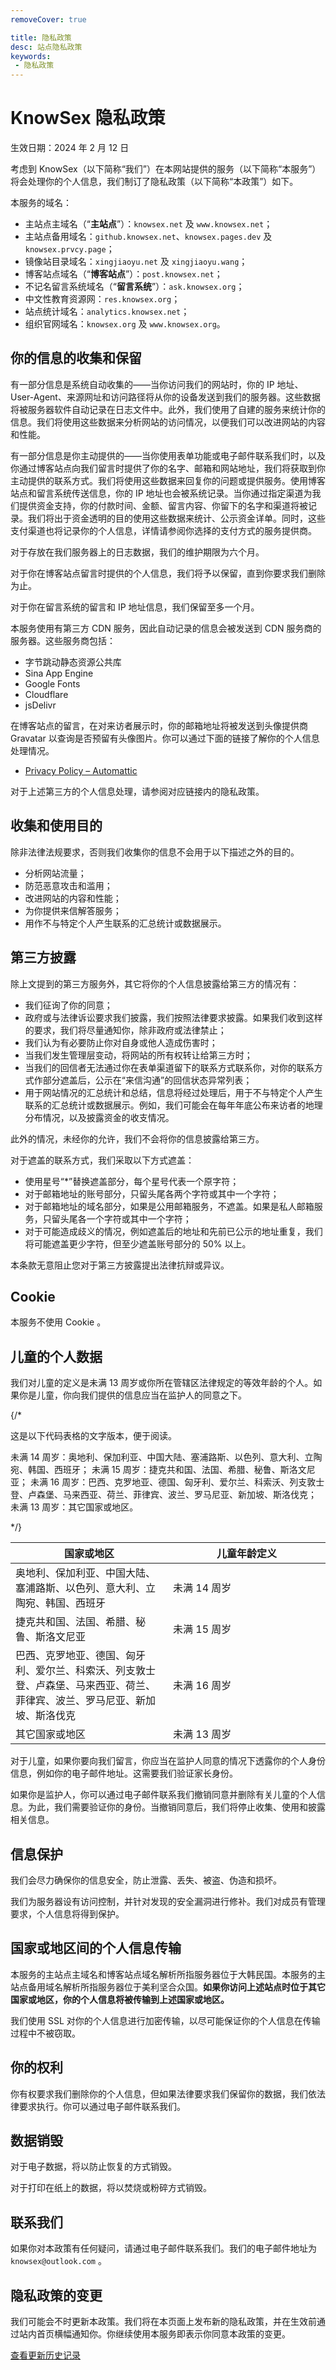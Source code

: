 ```yaml
---
removeCover: true

title: 隐私政策
desc: 站点隐私政策
keywords: 
 - 隐私政策
---
```


# KnowSex 隐私政策

生效日期：2024 年 2 月 12 日

考虑到 KnowSex（以下简称“我们”）在本网站提供的服务（以下简称“本服务”）将会处理你的个人信息，我们制订了隐私政策（以下简称“本政策”）如下。

本服务的域名：

- 主站点主域名（“**主站点**”）：`knowsex.net` 及 `www.knowsex.net`；
- 主站点备用域名：`github.knowsex.net`、`knowsex.pages.dev` 及 `knowsex.prvcy.page`；
- 镜像站目录域名：`xingjiaoyu.net` 及 `xingjiaoyu.wang`；
- 博客站点域名（“**博客站点**”）：`post.knowsex.net`；
- 不记名留言系统域名（“**留言系统**”）：`ask.knowsex.org`；
- 中文性教育资源网：`res.knowsex.org`；
- 站点统计域名：`analytics.knowsex.net`；
- 组织官网域名：`knowsex.org` 及 `www.knowsex.org`。

## 你的信息的收集和保留

有一部分信息是系统自动收集的——当你访问我们的网站时，你的 IP 地址、User-Agent、来源网址和访问路径将从你的设备发送到我们的服务器。这些数据将被服务器软件自动记录在日志文件中。此外，我们使用了自建的服务来统计你的信息。我们将使用这些数据来分析网站的访问情况，以便我们可以改进网站的内容和性能。

有一部分信息是你主动提供的——当你使用表单功能或电子邮件联系我们时，以及你通过博客站点向我们留言时提供了你的名字、邮箱和网站地址，我们将获取到你主动提供的联系方式。我们将使用这些数据来回复你的问题或提供服务。使用博客站点和留言系统传送信息，你的 IP 地址也会被系统记录。当你通过指定渠道为我们提供资金支持，你的付款时间、金额、留言内容、你留下的名字和渠道将被记录。我们将出于资金透明的目的使用这些数据来统计、公示资金详单。同时，这些支付渠道也将记录你的个人信息，详情请参阅你选择的支付方式的服务提供商。

对于存放在我们服务器上的日志数据，我们的维护期限为六个月。

对于你在博客站点留言时提供的个人信息，我们将予以保留，直到你要求我们删除为止。

对于你在留言系统的留言和 IP 地址信息，我们保留至多一个月。

本服务使用有第三方 CDN 服务，因此自动记录的信息会被发送到 CDN 服务商的服务器。这些服务商包括：

- 字<span></span>节跳动静态资源公共库
- Sina App Engine
- Google Fonts
- Cloudflare
- jsDelivr

在博客站点的留言，在对来访者展示时，你的邮箱地址将被发送到头像提供商 Gravatar 以查询是否预留有头像图片。你可以通过下面的链接了解你的个人信息处理情况。

- [Privacy Policy – Automattic](https://automattic.com/privacy/)

对于上述第三方的个人信息处理，请参阅对应链接内的隐私政策。

## 收集和使用目的

除非法律法规要求，否则我们收集你的信息不会用于以下描述之外的目的。

- 分析网站流量；
- 防范恶意攻击和滥用；
- 改进网站的内容和性能；
- 为你提供来信解答服务；
- 用作不与特定个人产生联系的汇总统计或数据展示。

## 第三方披露

除上文提到的第三方服务外，其它将你的个人信息披露给第三方的情况有：

- 我们征询了你的同意；
- 政府或与法律诉讼要求我们披露，我们按照法律要求披露。如果我们收到这样的要求，我们将尽量通知你，除非政府或法律禁止；
- 我们认为有必要防止你对自身或他人造成伤害时；
- 当我们发生管理层变动，将网站的所有权转让给第三方时；
- 当我们的回信者无法通过你在表单渠道留下的联系方式联系你，对你的联系方式作部分遮盖后，公示在“来信沟通”的回信状态异常列表；
- 用于网站情况的汇总统计和总结，信息将经过处理后，用于不与特定个人产生联系的汇总统计或数据展示。例如，我们可能会在每年年底公布来访者的地理分布情况，以及披露资金的收支情况。

此外的情况，未经你的允许，我们不会将你的信息披露给第三方。

对于遮盖的联系方式，我们采取以下方式遮盖：

- 使用星号“*”替换遮盖部分，每个星号代表一个原字符；
- 对于邮箱地址的账号部分，只留头尾各两个字符或其中一个字符；
- 对于邮箱地址的域名部分，如果是公用邮箱服务，不遮盖。如果是私人邮箱服务，只留头尾各一个字符或其中一个字符；
- 对于可能造成歧义的情况，例如遮盖后的地址和先前已公示的地址重复，我们将可能遮盖更少字符，但至少遮盖账号部分的 50% 以上。

本条款无意阻止您对于第三方披露提出法律抗辩或异议。

## Cookie

本服务不使用 Cookie 。

## 儿童的个人数据

我们对儿童的定义是未满 13 周岁或你所在管辖区法律规定的等效年龄的个人。如果你是儿童，你向我们提供的信息应当在监护人的同意之下。

{/* 

这是以下代码表格的文字版本，便于阅读。

未满 14 周岁：奥地利、保加利亚、中国大陆、塞浦路斯、以色列、意大利、立陶宛、韩国、西班牙；
未满 15 周岁：捷克共和国、法国、希腊、秘鲁、斯洛文尼亚；
未满 16 周岁：巴西、克罗地亚、德国、匈牙利、爱尔兰、科索沃、列支敦士登、卢森堡、马来西亚、荷兰、菲律宾、波兰、罗马尼亚、新加坡、斯洛伐克；
未满 13 周岁：其它国家或地区。 

*/}



<table class="table">
    <thead>
    <tr>
    <th style="width:50%">国家或地区</th>
    <th>儿童年龄定义</th>
    </tr>
    </thead>
    <tbody>
    <tr>
    <td>奥地利、保加利亚、中国大陆、塞浦路斯、以色列、意大利、立陶宛、韩国、西班牙</td>
    <td>未满 14 周岁</td>
    </tr>
    <tr>
    <td>捷克共和国、法国、希腊、秘鲁、斯洛文尼亚</td>
    <td>未满 15 周岁</td>
    </tr>
    <tr>
    <td>巴西、克罗地亚、德国、匈牙利、爱尔兰、科索沃、列支敦士登、卢森堡、马来西亚、荷兰、菲律宾、波兰、罗马尼亚、新加坡、斯洛伐克</td>
    <td>未满 16 周岁</td>
    </tr>
    <tr>
    <td>其它国家或地区</td>
    <td>未满 13 周岁</td>
    </tr>
    </tbody>
</table>

对于儿童，如果你要向我们留言，你应当在监护人同意的情况下透露你的个人身份信息，例如你的电子邮件地址。这需要我们验证家长身份。

如果你是监护人，你可以通过电子邮件联系我们撤销同意并删除有关儿童的个人信息。为此，我们需要验证你的身份。当撤销同意后，我们将停止收集、使用和披露相关信息。

## 信息保护

我们会尽力确保你的信息安全，防止泄露、丢失、被盗、伪造和损坏。

我们为服务器设有访问控制，并针对发现的安全漏洞进行修补。我们对成员有管理要求，个人信息将得到保护。

## 国家或地区间的个人信息传输

本服务的主站点主域名和博客站点域名解析所指服务器位于大韩民国。本服务的主站点备用域名解析所指服务器位于美利坚合众国。**如果你访问上述站点时位于其它国家或地区，你的个人信息将被传输到上述国家或地区。**

我们使用 SSL 对你的个人信息进行加密传输，以尽可能保证你的个人信息在传输过程中不被窃取。

## 你的权利

你有权要求我们删除你的个人信息，但如果法律要求我们保留你的数据，我们依法律要求执行。你可以通过电子邮件联系我们。

## 数据销毁

对于电子数据，将以防止恢复的方式销毁。

对于打印在纸上的数据，将以焚烧或粉碎方式销毁。


## 联系我们

如果你对本政策有任何疑问，请通过电子邮件联系我们。我们的电子邮件地址为 `knowsex@outlook.com` 。

## 隐私政策的变更

我们可能会不时更新本政策。我们将在本页面上发布新的隐私政策，并在生效前通过站内首页横幅通知你。你继续使用本服务即表示你同意本政策的变更。

[查看更新历史记录](https://github.com/knowsex/knowsex.github.io/commits/main/privacy_policy.md)